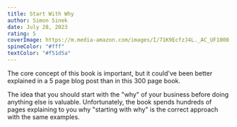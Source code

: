 ```yaml
---
title: Start With Why
author: Simon Sinek
date: July 28, 2023
rating: 5
coverImage: https://m.media-amazon.com/images/I/71K9EcfzJ4L._AC_UF1000,1000_QL80_.jpg
spineColor: "#fff"
textColor: "#f51d5a"
---
```


The core concept of this book is important, but it could've been better explained in a 5 page blog post than in this 300 page book.

The idea that you should start with the "why" of your business before doing anything else is valuable. Unfortunately, the book spends hundreds of pages explaining to you why "starting with why" is the correct approach with the same examples.
